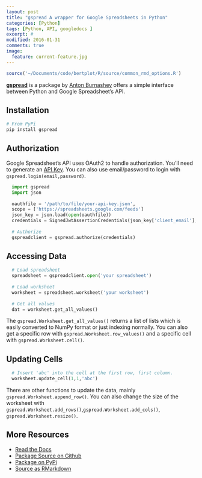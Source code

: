 ```yaml
---
layout: post
title: "gspread A wrapper for Google Spreadsheets in Python"
categories: [Python]
tags: [Python, API, googledocs ]
excerpt: #
modified: 2016-01-31
comments: true
image:
  feature: current-feature.jpg
---
```



```r
source('~/Documents/code/bertplot/R/source/common_rmd_options.R')
```

[**gspread**](https://github.com/burnash/gspread) is a package by [Anton Burnashev](https://github.com/burnash) offers a simple interface between Python and Google Spreadsheet's API.  


## Installation

```python
# From PyPi
pip install gspread
```

## Authorization

Google Spreadsheet's API uses OAuth2 to handle authorization.  You'll need to generate an [API Key](https://console.developers.google.com/).  You can also use email/password to login with `gspread.login(email,password)`.

```python
  import gspread
  import json
  
  oauthfile = '/path/to/file/your-api-key.json',                  
  scope = ['https://spreadsheets.google.com/feeds']
  json_key = json.load(open(oauthfile))
  credentials = SignedJwtAssertionCredentials(json_key['client_email'], json_key['private_key'], scope)
  
  # Authorize
  gspreadclient = gspread.authorize(credentials)
```

## Accessing Data

```python
  # Load spreadsheet
  spreadsheet = gspreadclient.open('your spreadsheet')
  
  # Load worksheet
  worksheet = spreadsheet.worksheet('your worksheet')
  
  # Get all values
  dat = worksheet.get_all_values()
```

The `gspread.Worksheet.get_all_values()` returns a list of lists which is easily converted to NumPy format or just indexing normally.  You can also get a specific row with `gspread.Worksheet.row_values()` and a specific cell with `gspread.Worksheet.cell()`.

## Updating Cells

```python
  # Insert 'abc' into the cell at the first row, first column.
  worksheet.update_cell(1,1,'abc')
```

There are other functions to update the data, mainly `gspread.Worksheet.append_row()`.  You can also change the size of the worksheet with `gspread.Worksheet.add_rows()`,`gspread.Worksheet.add_cols()`, `gspread.Worksheet.resize()`.


## More Resources
- [Read the Docs](https://gspread.readthedocs.org/en/latest/)
- [Package Source on Github](https://github.com/burnash/gspread)
- [Package on PyPi](https://pypi.python.org/pypi/gspread)
- [Source as RMarkdown](https://github.com/rweyant/bertplot/)
